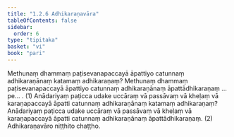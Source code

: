 ```yaml
---
title: "1.2.6 Adhikaraṇavāra"
tableOfContents: false
sidebar:
  order: 6
type: "tipitaka"
basket: "vi"
book: "pari"
---
```



<DynamicBreadcrumb />

<Division number="198" book="pari" bookNo="5" page="93">

<Paragraph number="652" book="pari">
Methunaṃ dhammaṃ paṭisevanapaccayā āpattiyo catunnaṃ adhikaraṇānaṃ katamaṃ adhikaraṇaṃ? Methunaṃ dhammaṃ paṭisevanapaccayā āpattiyo catunnaṃ adhikaraṇānaṃ āpattādhikaraṇaṃ …pe… . (1)
</Paragraph>

<Paragraph number="653" book="pari">
Anādariyaṃ paṭicca udake uccāraṃ vā passāvaṃ vā kheḷaṃ vā karaṇapaccayā āpatti catunnaṃ adhikaraṇānaṃ katamaṃ adhikaraṇaṃ? Anādariyaṃ paṭicca udake uccāraṃ vā passāvaṃ vā kheḷaṃ vā karaṇapaccayā āpatti catunnaṃ adhikaraṇānaṃ āpattādhikaraṇaṃ. (2)

</Paragraph>
</Division>

<Paragraph number="654" type="center" book="pari">
Adhikaraṇavāro niṭṭhito chaṭṭho.
</Paragraph>